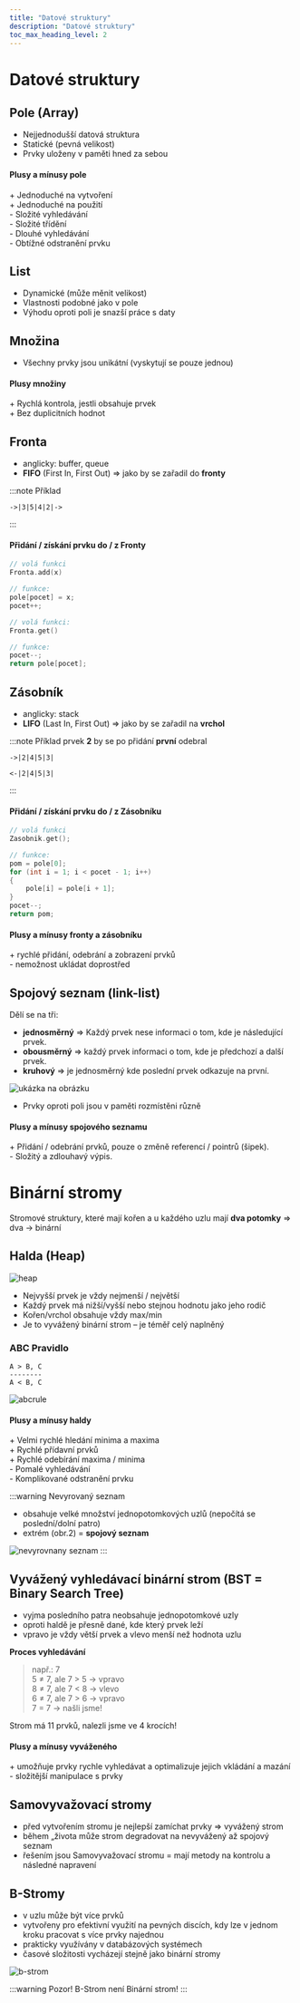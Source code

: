 ```yaml
---
title: "Datové struktury"
description: "Datové struktury"
toc_max_heading_level: 2
---
```

# Datové struktury

## Pole (Array)
- Nejjednodušší datová struktura 
- Statické (pevná velikost)
- Prvky uloženy v paměti hned za sebou

#### Plusy a mínusy pole
\+ Jednoduché na vytvoření <br/>
\+ Jednoduché na použití <br/>
\- Složité vyhledávání<br/>
\- Složité třídění <br/>
\- Dlouhé vyhledávání <br/>
\- Obtížné odstranění prvku

## List
- Dynamické (může měnit velikost)
- Vlastnosti podobné jako v pole
- Výhodu oproti poli je snazší práce s daty

## Množina
- Všechny prvky jsou unikátní (vyskytují se pouze jednou)

#### Plusy množiny
\+ Rychlá kontrola, jestli obsahuje prvek <br/>
\+ Bez duplicitních hodnot

## Fronta
- anglicky: buffer, queue
- **FIFO** (First In, First Out) => jako by se zařadil do **fronty** 

:::note Příklad
```
->|3|5|4|2|->
```
:::

#### Přidání / získání prvku do / z Fronty
```c title="Přidání prvku do fronty"
// volá funkci
Fronta.add(x)

// funkce: 
pole[pocet] = x;
pocet++;
```

```c title="Získání prvku z fronty"
// volá funkci:
Fronta.get()

// funkce:
pocet--;
return pole[pocet];
```


## Zásobník
- anglicky: stack 
- **LIFO** (Last In, First Out) => jako by se zařadil na **vrchol**

:::note Příklad
prvek **2** by se po přidání **první** odebral
```agl title="Přidání prvků"
->|2|4|5|3|
```
```agl title="Odebrání prvků"
<-|2|4|5|3|
```
:::

#### Přidání / získání prvku do / z Zásobníku
```c title="Získání prvku z fronty"
// volá funkci 
Zasobnik.get();

// funkce:
pom = pole[0];
for (int i = 1; i < pocet - 1; i++)
{
    pole[i] = pole[i + 1];
}
pocet--;
return pom;
```

#### Plusy a mínusy fronty a zásobníku
\+ rychlé přidání, odebrání a zobrazení prvků <br/>
\- nemožnost ukládat doprostřed

## Spojový seznam (link-list)
Dělí se na tři: 
- **jednosměrný** => Každý prvek nese informaci o tom, kde je následující prvek.
- **obousměrný** => každý prvek informaci o tom, kde je předchozí a další prvek.
- **kruhový** => je jednosměrný kde poslední prvek odkazuje na první.

![ukázka na obrázku](./img-datovestruktury/spojový_seznam.png)

- Prvky oproti poli jsou v paměti rozmístěni různě

#### Plusy a mínusy spojového seznamu
\+ Přidání / odebrání prvků, pouze o změně referencí / pointrů (šipek). <br/>
\- Složitý a zdlouhavý výpis.

# Binární stromy
Stromové struktury, které mají kořen a u každého uzlu mají **dva potomky** => dva -> binární 

## Halda (Heap)
![heap](./img-datovestruktury/heap.webp)
- Nejvyšší prvek je vždy nejmenší / největší
- Každý prvek má nižší/vyšší nebo stejnou hodnotu jako jeho rodič
- Kořen/vrchol obsahuje vždy max/min 
- Je to vyvážený binární strom – je téměř celý naplněný

### ABC Pravidlo
```
A > B, C
--------
A < B, C 
```

![abcrule](./img-datovestruktury/ABCrule.webp)

#### Plusy a mínusy haldy
\+ Velmi rychlé hledání minima a maxima <br/>
\+ Rychlé přídavní prvků <br/>
\+ Rychlé odebírání maxima / minima <br/>
\- Pomalé vyhledávání <br/>
\- Komplikované odstranění prvku 

:::warning Nevyrovaný seznam 
- obsahuje velké množství jednopotomkových uzlů (nepočítá se poslední/dolní patro)
- extrém (obr.2) = **spojový seznam**

![nevyrovnany seznam](./img-datovestruktury/nevyrovnany_seznam.webp)
::: 
## Vyvážený vyhledávací binární strom (BST = Binary Search Tree)
- vyjma posledního patra neobsahuje jednopotomkové uzly
- oproti haldě je přesně dané, kde který prvek leží
- vpravo je vždy větší prvek a vlevo menší než hodnota uzlu

**Proces vyhledávání** <br/>
> např.: 7 <br/>
> 5 ≠ 7, ale 7 > 5 → vpravo <br/>
> 8 ≠ 7, ale 7 < 8 → vlevo <br/>
> 6 ≠ 7, ale 7 > 6 → vpravo <br/>
> 7 = 7 → našli jsme!

Strom má 11 prvků, nalezli jsme ve 4 krocích!

#### Plusy a mínusy vyváženého 
\+ umožňuje prvky rychle vyhledávat a optimalizuje jejich vkládání a mazání <br/>
\- složitější manipulace s prvky

## Samovyvažovací stromy
- před vytvořením stromu je nejlepší zamíchat prvky => vyvážený strom
- během „života může strom degradovat na nevyvážený až spojový seznam
- řešením jsou Samovyvažovací stromu = mají metody na kontrolu a následné napravení

## B-Stromy 
- v uzlu může být více prvků
- vytvořeny pro efektivní využití na pevných discích, kdy lze v jednom kroku pracovat s více prvky najednou
- prakticky využívány v databázových systémech
- časové složitosti vycházejí stejně jako binární stromy

![b-strom](./img-datovestruktury/b-strom.webp)

:::warning Pozor!
B-Strom není Binární strom!
:::